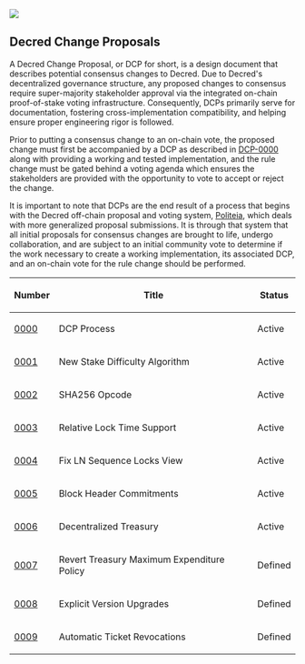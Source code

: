 <img src="./readme-imgs/dcps_logo.png" />

==Decred Change Proposals==

A Decred Change Proposal, or DCP for short, is a design document that describes
potential consensus changes to Decred.  Due to Decred's decentralized governance
structure, any proposed changes to consensus require super-majority stakeholder
approval via the integrated on-chain proof-of-stake voting infrastructure.
Consequently, DCPs primarily serve for documentation, fostering
cross-implementation compatibility, and helping ensure proper engineering rigor
is followed.

Prior to putting a consensus change to an on-chain vote, the proposed change
must first be accompanied by a DCP as described in [[./dcp-0000/dcp-0000.mediawiki|DCP-0000]]
along with providing a working and tested implementation, and the rule change
must be gated behind a voting agenda which ensures the stakeholders are
provided with the opportunity to vote to accept or reject the change.

It is important to note that DCPs are the end result of a process that begins
with the Decred off-chain proposal and voting system,
[[https://proposals.decred.org/|Politeia]], which deals with more generalized
proposal submissions.  It is through that system that all initial proposals for
consensus changes are brought to life, undergo collaboration, and are subject to
an initial community vote to determine if the work necessary to create a working
implementation, its associated DCP, and an on-chain vote for the rule change
should be performed.

{|class="wikitable sortable" style="width: auto; text-align: center;"
!Number!!Title!!Status
|-
|[[./dcp-0000/dcp-0000.mediawiki|0000]]||DCP Process||Active
|-
|[[./dcp-0001/dcp-0001.mediawiki|0001]]||New Stake Difficulty Algorithm||Active
|-
|[[./dcp-0002/dcp-0002.mediawiki|0002]]||SHA256 Opcode||Active
|-
|[[./dcp-0003/dcp-0003.mediawiki|0003]]||Relative Lock Time Support||Active
|-
|[[./dcp-0004/dcp-0004.mediawiki|0004]]||Fix LN Sequence Locks View||Active
|-
|[[./dcp-0005/dcp-0005.mediawiki|0005]]||Block Header Commitments||Active
|-
|[[./dcp-0006/dcp-0006.mediawiki|0006]]||Decentralized Treasury||Active
|-
|[[./dcp-0007/dcp-0007.mediawiki|0007]]||Revert Treasury Maximum Expenditure Policy||Defined
|-
|[[./dcp-0008/dcp-0008.mediawiki|0008]]||Explicit Version Upgrades||Defined
|-
|[[./dcp-0009/dcp-0009.mediawiki|0009]]||Automatic Ticket Revocations||Defined
|}
